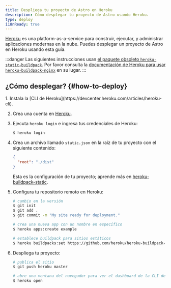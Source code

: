 ```yaml
---
title: Despliega tu proyecto de Astro en Heroku
description: Cómo desplegar tu proyecto de Astro usando Heroku.
type: deploy
i18nReady: true
---
```


[Heroku](https://www.heroku.com/) es una platform-as-a-service para construir, ejecutar, y administrar aplicaciones modernas en la nube. Puedes desplegar un proyecto de Astro en Heroku usando esta guía.

:::danger
Las siguientes instrucciones usan [el paquete obsoleto `heroku-static-buildpack`](https://github.com/heroku/heroku-buildpack-static#warning-heroku-buildpack-static-is-deprecated). Por favor consulta la [documentación de Heroku para usar `heroku-buildpack-nginx`](https://github.com/dokku/heroku-buildpack-nginx) en su lugar.
:::

## ¿Cómo desplegar? \{#how-to-deploy\}

<Steps>
1. Instala la [CLI de Heroku](https://devcenter.heroku.com/articles/heroku-cli).

2. Crea una cuenta en [Heroku](https://signup.heroku.com/).

3. Ejecuta `heroku login` e ingresa tus credenciales de Heroku:

   ```bash
   $ heroku login
   ```

4. Crea un archivo llamado `static.json` en la raíz de tu proyecto con el siguiente contenido:

   ```json title="static.json"
   {
     "root": "./dist"
   }
   ```

   Esta es la configuración de tu proyecto; aprende más en [heroku-buildpack-static](https://github.com/heroku/heroku-buildpack-static).

5. Configura tu repositorio remoto en Heroku:

   ```bash
   # cambio en la versión
   $ git init
   $ git add .
   $ git commit -m "My site ready for deployment."

   # crea una nueva app con un nombre en específico
   $ heroku apps:create example

   # establece buildpack para sitios estáticos
   $ heroku buildpacks:set https://github.com/heroku/heroku-buildpack-static.git
   ```

6. Despliega tu proyecto:

   ```bash
   # publica el sitio
   $ git push heroku master

   # abre una ventana del navegador para ver el dashboard de la CLI de Heroku
   $ heroku open
   ```
</Steps>